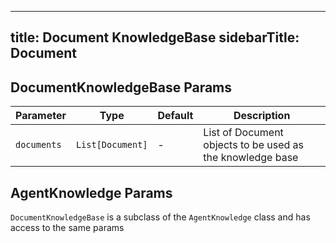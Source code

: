 
---
title: Document KnowledgeBase
sidebarTitle: Document
---

## DocumentKnowledgeBase Params

| Parameter | Type | Default | Description |
| --- | --- | --- | --- |
| `documents` | `List[Document]` | - | List of Document objects to be used as the knowledge base |

## AgentKnowledge Params

`DocumentKnowledgeBase` is a subclass of the `AgentKnowledge` class and has access to the same params

<Snippet file="kb-base-reference.mdx" />
